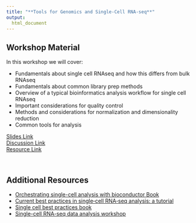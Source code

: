 ```yaml
---
title: "**Tools for Genomics and Single-Cell RNA-seq**"
output:
  html_document
---
```



## Workshop Material

In this workshop we will cover:

- Fundamentals about single cell RNAseq and how this differs from bulk RNAseq
- Fundamentals about common library prep methods
- Overview of a typical bioinformatics analysis workflow for single cell RNAseq
- Important considerations for quality control
- Methods and considerations for normalization and dimensionality reduction
- Common tools for analysis


<div class = "link_button"><a href="https://docs.google.com/presentation/d/18H84ScncbbRA9KovjfkEULtmWVuOAu6mW7mGjl5BxR8/edit?usp=sharing" target="_blank"> Slides Link</a></div>

<div class = "slido_button"><a href="https://app.sli.do/event/ftRxxSsRxixDYZotJt3VxD" target="_blank"> Discussion Link </a></div>

<div class = "resource_button"><a 
href="https://usegalaxy.org/login/start?redirect=None" target="_blank"> Resource Link </a></div>
<br>

## Additional Resources

- [Orchestrating single-cell analysis with bioconductor Book](https://bioconductor.org/books/release/OSCA/)
- [Current best practices in single‐cell RNA‐seq analysis: a tutorial](https://www.embopress.org/doi/full/10.15252/msb.20188746)
- [Single cell best practices book](https://www.sc-best-practices.org/preamble.html)
- [Single-cell RNA-seq data analysis workshop](https://hbctraining.github.io/scRNA-seq_online/)


